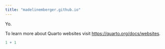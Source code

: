 ```yaml
---
title: "madelinemberger.github.io"
---
```


Yo.

To learn more about Quarto websites visit <https://quarto.org/docs/websites>.

```r
1 + 1
```
